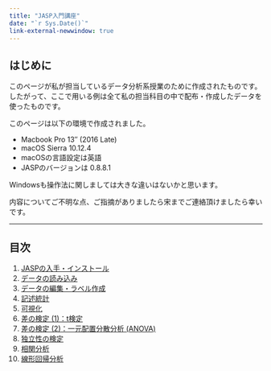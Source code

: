 ```yaml
---
title: "JASP入門講座"
date: "`r Sys.Date()`"
link-external-newwindow: true
---
```


## はじめに

このページが私が担当しているデータ分析系授業のために作成されたものです。したがって、ここで用いる例は全て私の担当科目の中で配布・作成したデータを使ったものです。

このページは以下の環境で作成されました。

* Macbook Pro 13″ (2016 Late)
* macOS Sierra 10.12.4
* macOSの言語設定は英語
* JASPのバージョンは 0.8.8.1

Windowsも操作法に関しましては大きな違いはないかと思います。

内容についてご不明な点、ご指摘がありましたら宋までご連絡頂けましたら幸いです。

---

## 目次

1. [JASPの入手・インストール](JASP01.qmd)
2. [データの読み込み](JASP02.qmd)
3. [データの編集・ラベル作成](JASP03.qmd)
4. [記述統計](JASP04.qmd)
5. [可視化](JASP05.qmd)
6. [差の検定 (1)：t検定](JASP06.qmd)
7. [差の検定 (2)：一元配置分散分析 (ANOVA)](JASP07.qmd)
8. [独立性の検定](JASP08.qmd)
9. [相関分析](JASP09.qmd)
10. [線形回帰分析](JASP10.qmd)